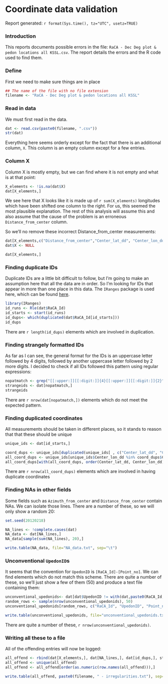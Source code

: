 Coordinate data validation
==========================

Report generated: `r format(Sys.time(), tz="UTC", usetz=TRUE)`

### Introduction

This reports documents possible errors in the file: `RaCA - Dec Deg plot & pedon locations all KSSL.csv`. The report details the errors and the R code used to find them.

### Define
First we need to make sure things are in place
```r
## The name of the file with no file extension
filename <- "RaCA - Dec Deg plot & pedon locations all KSSL"  
```

### Read in data
We must first read in the data.
```r
dat <- read.csv(paste0(filename, ".csv"))
str(dat)
```

Everything here seems orderly except for the fact that there is an additional column, `X`. This column is an empty column except for a few entries.

### Column X

Column X is mostly empty, but we can find where it is not empty and what is at that point:

```r
X_elements <- !is.na(dat$X)
dat[X_elements,]
```

We see here that X looks like it is made up of `r sum(X_elements)` longitudes which have been shifted one column to the right. For us, this seemed the most plausible explanation. The rest of this analysis will assume this and also assume that the cause of the problem is an erroneous `Distance_from_center` column.

So we'll no remove these incorrect Distance_from_center measurements:

```r
dat[X_elements,c("Distance_from_center","Center_lat_dd", "Center_lon_dd")] <- dat[X_elements,c("Center_lat_dd", "Center_lon_dd", "X")]
dat$X <- NULL

dat[X_elements,]
```

### Finding duplicate IDs

Duplicate IDs are a little bit difficult to follow, but I'm going to make an assumption here that all the data are in order. So I'm looking for IDs that appear in more than one place in this data. The `IRanges` package is used here, which can be found [here](http://www.bioconductor.org/packages/2.11/bioc/html/IRanges.html).

```r
library(IRanges)
id_runs <- Rle(dat$RaCA_Id)
id_starts <- start(id_runs)
id_dups<- which(duplicated(dat$RaCA_Id[id_starts]))
id_dups
```

There are `r length(id_dups)` elements which are involved in duplication.

### Finding strangely formatted IDs

As far as I can see, the general format for the IDs is an uppercase letter followed by 4 digits, followed by another uppercase letter followed by 2 more digits. I decided to check if all IDs followed this pattern using regular expressions:

```r
nopatmatch <- grep("[[:upper:]][[:digit:]]{4}[[:upper:]][[:digit:]]{2}", dat$RaCA_Id, invert=TRUE)
strangeids <- dat[nopatmatch,]
strangeids
```

There are `r nrow(dat[nopatmatch,])` elements which do not meet the expected pattern.

### Finding duplicated coordinates

All measurements should be taken in different places, so it stands to reason that that these should be unique

```r
unique_ids <- dat[id_starts,]

coord_dups <- unique_ids[duplicated(unique_ids[ , c("Center_lat_dd", "Center_lon_dd")]), ]
all_coord_dups <- unique_ids[unique_ids$Center_lon_dd %in% coord_dups$Center_lon_dd & unique_ids$Center_lat_dd %in% coord_dups$Center_lat_dd, ]
all_coord_dups[with(all_coord_dups, order(Center_lat_dd, Center_lon_dd)),]
```

There are `r nrow(all_coord_dups)` elements which are involved in having duplicate coordinates

### Finding NAs in other fields

Some fields such as `Azimuth_from_center` and `Distance_from_center` contain NAs. We can isolate those lines. There are a number of these, so we will only show a random 20:

```r
set.seed(20120218)

NA_lines <- !complete.cases(dat)
NA_data <- dat[NA_lines,]
NA_data[sample(sum(NA_lines), 20),]

write.table(NA_data, file="NA_data.txt", sep="\t")

```


### Unconventional `UpedonID`s

It seems that the convention for `UpedonID` is `[RaCA_Id]-[Point_no]`. We can find elements which do not match this scheme. There are quite a number of these, so we'll just show a few of them (50) and produce a text file containing them:

```r
unconventional_upedonids<- dat[dat$UpedonID != with(dat,paste0(RaCA_Id, "-", Point_no)),]
random_rows <- sample(nrow(unconventional_upedonids), 50)
unconventional_upedonids[random_rows, c("RaCA_Id", "UpedonID", "Point_no")]

write.table(unconventional_upedonids, file="unconventional_upedonids.txt", sep="\t")
```

There are quite a number of these, `r nrow(unconventional_upedonids)`.

### Writing all these to a file

All of the offending entries will now be logged:

```r
all_offend <- rbind(dat[X_elements,], dat[NA_lines,], dat[id_dups,], strangeids)
all_offend <- unique(all_offend)
all_offend <- all_offend[order(as.numeric(row.names(all_offend))),]

write.table(all_offend, paste0(filename, " - irregularities.txt"), sep="\t")
```